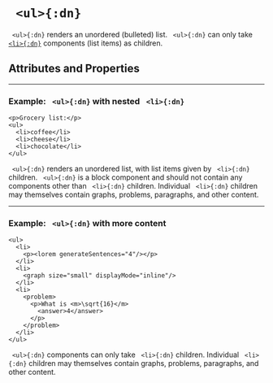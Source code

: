 


# ` <ul>{:dn}`

` <ul>{:dn}` renders an unordered (bulleted) list.  ` <ul>{:dn}` can only take [`<li>{:dn}`](li.mdx) 
components (list items) as children.

## Attributes and Properties 
 <AttrDisplay name='ul'/> 
 <PropDisplay name='ul'/>

---

### Example: ` <ul>{:dn}` with nested ` <li>{:dn}`


```doenet-editor-horiz
<p>Grocery list:</p>
<ul>
  <li>coffee</li>
  <li>cheese</li>
  <li>chocolate</li>
</ul>
```



` <ul>{:dn}` renders an unordered list, with list items given by ` <li>{:dn}` children. ` <ul>{:dn}` is a block component and should not contain any components other than ` <li>{:dn}` children. Individual ` <li>{:dn}` children may themselves contain graphs, problems, paragraphs, and other content.



---

### Example: ` <ul>{:dn}` with more content


```doenet-editor-horiz
<ul>
  <li>
    <p><lorem generateSentences="4"/></p>
  </li>
  <li>
    <graph size="small" displayMode="inline"/>
  </li>
  <li>
    <problem>
      <p>What is <m>\sqrt{16}</m> 
        <answer>4</answer>
      </p>
    </problem>
  </li>
</ul>
```



` <ul>{:dn}` components can only take ` <li>{:dn}` children. Individual ` <li>{:dn}` children may themselves contain graphs, problems, paragraphs, and other content.


